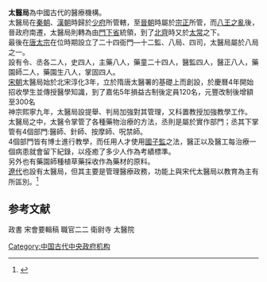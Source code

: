 '''太醫局'''為中國古代的醫療機構。<br />

太醫局在[[秦朝|秦朝]]、[[汉朝|漢朝]]時歸於[[少府|少府]]所管轄，至[[晋朝|晉朝]]時屬於[[宗正|宗正]]所管，而[[八王之乱|八王之亂]]後，晉政府南遷，太醫局則轉為由[[门下省|門下省]]統領，到了[[北齐|北齊]]時又於[[太常|太常]]之下。<br />
最後在[[唐太宗|唐太宗]]在位時期設立了二十四衙門—十二監、八局、四司，太醫局屬於八局之一。<br />
設有令、丞各二人，史四人，主藥八人，藥童二十四人，醫監四人，醫正八人，藥園師二人，藥園生八人，掌固四人。<br />

[[宋朝|宋朝]]太醫局始於北宋淳化3年，立於隋唐太醫署的基礎上而創設，於慶曆4年開始招收學生並傳授醫學知識，到了嘉佑5年損益古制後定員120名，元豐改制後增額至300名<br />神宗熙寧九年，太醫局設提舉、判局加強對其管理，又科置教授加強教學工作。<br />

太醫局之中，太醫令掌管了各種藥物治療的方法，丞則是屬於實作部門；丞其下掌管有4個部門:醫師、針師、按摩師、呪禁師。<br />
4個部門皆有博士進行教學，而任用人才使用[[国子监|國子監]]之法，醫正以及醫工每治療一個病患就會留下紀錄，以痊癒了多少人作為考績標準。<br />
另外也有藥園師種植草藥採收作為藥材的原料。<br />

[[辽朝|遼代]]也設有太醫局，但其主要是管理醫療政務，功能上與宋代太醫局以教育為主有所區別。<ref>{{Cite web|url=http://big5.wiki8.com/taiyiju_7769/|title=太醫局_英文_拼音_注解_什么是太醫局_醫學百科|accessdate=2017-01-05|work=big5.wiki8.com|archive-date=2017-01-06|archive-url=https://web.archive.org/web/20170106010331/http://big5.wiki8.com/taiyiju_7769/|dead-url=no}}</ref>



==参考文献==

{{reflist}}
政書 宋會要輯稿 職官二二 衛尉寺 太醫院

[[Category:中国古代中央政府机构|Category:中国古代中央政府机构]]